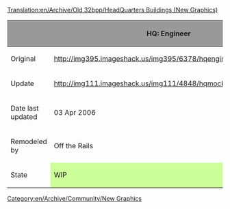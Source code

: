 [[Translation:en/Archive/Old 32bpp/HeadQuarters Buildings (New Graphics)]]
[[Category:en/Archive/Community/New Graphics]]


{| border=2
!style="background:#999999;" | 
!style="background:#999999;" |HQ: Engineer
!style="background:#999999;" |HQ: Traffic Manager
!style="background:#999999;" |HQ: Transport Coordinator
!style="background:#999999;" |HQ: Director
!style="background:#999999;" |HQ: Chairman
|-
|Original
|http://img395.imageshack.us/img395/6378/hqengineer0dx.gif
|http://img392.imageshack.us/img392/980/hqtraffic6ra.gif
|http://img399.imageshack.us/img399/8310/hqcoordinator5ua.gif
|http://img399.imageshack.us/img399/6280/hqdirector3kk.gif
|http://img392.imageshack.us/img392/1034/hqchairman2rt.gif 
|-
|Update
|http://img111.imageshack.us/img111/4848/hqmockupprev044ou.png
|
|
|
| 
|-
|Date last updated
|03 Apr 2006
|
|
|
| 
|-
|Remodeled by
|Off the Rails
|
|
|
| 
|-
|State
!style="background:#ccff99;" |WIP	
!style="background:#888888;" |Unclaimed
!style="background:#888888;" |Unclaimed
!style="background:#888888;" |Unclaimed	
!style="background:#888888;" |Unclaimed	
|}